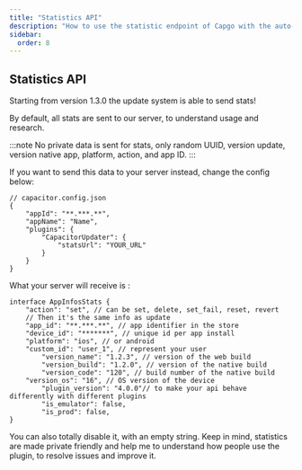 ```yaml
---
title: "Statistics API"
description: "How to use the statistic endpoint of Capgo with the auto-update plugin in self-hosted mode, what they are used for and what to expect"
sidebar:
  order: 8
---
```


## Statistics API

Starting from version 1.3.0 the update system is able to send stats!

By default, all stats are sent to our server, to understand usage and research. 

:::note
No private data is sent for stats, only random UUID, version update, version native app, platform, action, and app ID.
:::

If you want to send this data to your server instead, change the config below:

```tsx
// capacitor.config.json
{
	"appId": "**.***.**",
	"appName": "Name",
	"plugins": {
		"CapacitorUpdater": {
			"statsUrl": "YOUR_URL"
		}
	}
}
```

What your server will receive is :

```tsx
interface AppInfosStats {
	"action": "set", // can be set, delete, set_fail, reset, revert
	// Then it's the same info as update
	"app_id": "**.***.**", // app identifier in the store
	"device_id": "*******", // unique id per app install
	"platform": "ios", // or android
	"custom_id": "user_1", // represent your user
        "version_name": "1.2.3", // version of the web build
        "version_build": "1.2.0", // version of the native build
        "version_code": "120", // build number of the native build
	"version_os": "16", // OS version of the device
        "plugin_version": "4.0.0"// to make your api behave differently with different plugins
        "is_emulator": false,
    	"is_prod": false,
}
```

You can also totally disable it, with an empty string. Keep in mind, statistics are made private friendly and help me to understand how people use the plugin, to resolve issues and improve it.

<LinkCard
	title="Handling Updates"
	href="/docs/plugin/self-hosted/handling-updates/"
/>
